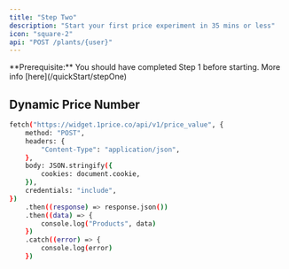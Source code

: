 ```yaml
---
title: "Step Two"
description: "Start your first price experiment in 35 mins or less"
icon: "square-2"
api: "POST /plants/{user}"
---
```


<Tip>
  **Prerequisite:** You should have completed Step 1 before starting. More info
  [here](/quickStart/stepOne)
</Tip>

## Dynamic Price Number

```bash
fetch("https://widget.1price.co/api/v1/price_value", {
    method: "POST",
    headers: {
        "Content-Type": "application/json",
    },
    body: JSON.stringify({
        cookies: document.cookie,
    }),
    credentials: "include",
})
    .then((response) => response.json())
    .then((data) => {
        console.log("Products", data)
    })
    .catch((error) => {
        console.log(error)
    })
```
